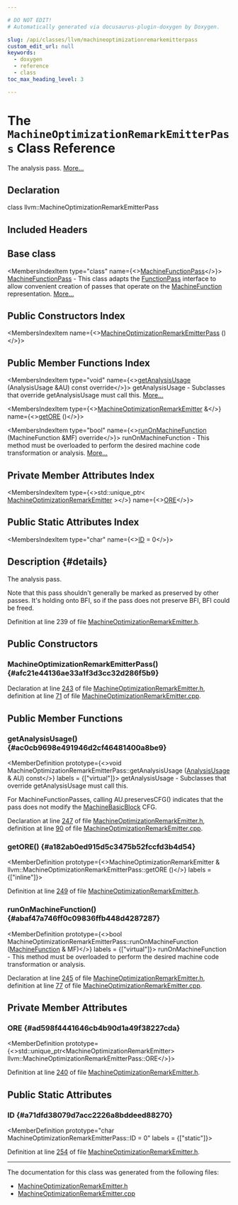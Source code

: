 ```yaml
---

# DO NOT EDIT!
# Automatically generated via docusaurus-plugin-doxygen by Doxygen.

slug: /api/classes/llvm/machineoptimizationremarkemitterpass
custom_edit_url: null
keywords:
  - doxygen
  - reference
  - class
toc_max_heading_level: 3

---
```





# The `MachineOptimizationRemarkEmitterPass` Class Reference

<DoxygenPage pluginConfig={pluginConfig}>

The analysis pass. <a href="#details">More...</a>

## Declaration

<CodeBlock>class llvm::MachineOptimizationRemarkEmitterPass</CodeBlock>

## Included Headers

<IncludesList>
<IncludesListItem
  filePath="llvm/CodeGen/MachineOptimizationRemarkEmitter.h"
  permalink="/docs/api/files/include/include/llvm/include/llvm/codegen/machineoptimizationremarkemitter-h"
  isLocal="true" />
</IncludesList>

## Base class

<MembersIndex>

<MembersIndexItem
  type="class"
  name={<><a href="/docs/api/classes/llvm/machinefunctionpass">MachineFunctionPass</a></>}>
<a href="/docs/api/classes/llvm/machinefunctionpass">MachineFunctionPass</a> - This class adapts the <a href="/docs/api/classes/llvm/functionpass">FunctionPass</a> interface to allow convenient creation of passes that operate on the <a href="/docs/api/classes/llvm/machinefunction">MachineFunction</a> representation. <a href="/docs/api/classes/llvm/machinefunctionpass/#details">More...</a>
</MembersIndexItem>

</MembersIndex>

## Public Constructors Index

<MembersIndex>

<MembersIndexItem
  name={<><a href="#afc21e44136ae33a1f3d3cc32d286f5b9">MachineOptimizationRemarkEmitterPass</a> ()</>}>
</MembersIndexItem>

</MembersIndex>

## Public Member Functions Index

<MembersIndex>

<MembersIndexItem
  type="void"
  name={<><a href="#ac0cb9698e491946d2cf46481400a8be9">getAnalysisUsage</a> (AnalysisUsage &amp;AU) const override</>}>
getAnalysisUsage - Subclasses that override getAnalysisUsage must call this. <a href="#ac0cb9698e491946d2cf46481400a8be9">More...</a>
</MembersIndexItem>

<MembersIndexItem
  type={<><a href="/docs/api/classes/llvm/machineoptimizationremarkemitter">MachineOptimizationRemarkEmitter</a> &amp;</>}
  name={<><a href="#a182ab0ed915d5c3475b52fccfd3b4d54">getORE</a> ()</>}>
</MembersIndexItem>

<MembersIndexItem
  type="bool"
  name={<><a href="#abaf47a746ff0c09836ffb448d4287287">runOnMachineFunction</a> (MachineFunction &amp;MF) override</>}>
runOnMachineFunction - This method must be overloaded to perform the desired machine code transformation or analysis. <a href="#abaf47a746ff0c09836ffb448d4287287">More...</a>
</MembersIndexItem>

</MembersIndex>

## Private Member Attributes Index

<MembersIndex>

<MembersIndexItem
  type={<>std::unique&#95;ptr&lt; <a href="/docs/api/classes/llvm/machineoptimizationremarkemitter">MachineOptimizationRemarkEmitter</a> &gt;</>}
  name={<><a href="#ad598f4441646cb4b90d1a49f38227cda">ORE</a></>}>
</MembersIndexItem>

</MembersIndex>

## Public Static Attributes Index

<MembersIndex>

<MembersIndexItem
  type="char"
  name={<><a href="#a71dfd38079d7acc2226a8bddeed88270">ID</a> = 0</>}>
</MembersIndexItem>

</MembersIndex>

## Description {#details}

The analysis pass.

Note that this pass shouldn&#39;t generally be marked as preserved by other passes. It&#39;s holding onto BFI, so if the pass does not preserve BFI, BFI could be freed.

Definition at line 239 of file <a href="/docs/api/files/include/include/llvm/include/llvm/codegen/machineoptimizationremarkemitter-h">MachineOptimizationRemarkEmitter.h</a>.

<SectionDefinition>

## Public Constructors

### MachineOptimizationRemarkEmitterPass() {#afc21e44136ae33a1f3d3cc32d286f5b9}

<MemberDefinition
  prototype="MachineOptimizationRemarkEmitterPass::MachineOptimizationRemarkEmitterPass ()">

Declaration at line <a href="/docs/api/files/include/include/llvm/include/llvm/codegen/machineoptimizationremarkemitter-h/#l00243">243</a> of file <a href="/docs/api/files/include/include/llvm/include/llvm/codegen/machineoptimizationremarkemitter-h">MachineOptimizationRemarkEmitter.h</a>, definition at line <a href="/docs/api/files/lib/lib/codegen/machineoptimizationremarkemitter-cpp/#l00071">71</a> of file <a href="/docs/api/files/lib/lib/codegen/machineoptimizationremarkemitter-cpp">MachineOptimizationRemarkEmitter.cpp</a>.
</MemberDefinition>

</SectionDefinition>

<SectionDefinition>

## Public Member Functions

### getAnalysisUsage() {#ac0cb9698e491946d2cf46481400a8be9}

<MemberDefinition
  prototype={<>void MachineOptimizationRemarkEmitterPass::getAnalysisUsage (<a href="/docs/api/classes/llvm/analysisusage">AnalysisUsage</a> &amp; AU) const</>}
  labels = {["virtual"]}>
getAnalysisUsage - Subclasses that override getAnalysisUsage must call this.

For MachineFunctionPasses, calling AU.preservesCFG() indicates that the pass does not modify the <a href="/docs/api/classes/llvm/machinebasicblock">MachineBasicBlock</a> CFG.

Declaration at line <a href="/docs/api/files/include/include/llvm/include/llvm/codegen/machineoptimizationremarkemitter-h/#l00247">247</a> of file <a href="/docs/api/files/include/include/llvm/include/llvm/codegen/machineoptimizationremarkemitter-h">MachineOptimizationRemarkEmitter.h</a>, definition at line <a href="/docs/api/files/lib/lib/codegen/machineoptimizationremarkemitter-cpp/#l00090">90</a> of file <a href="/docs/api/files/lib/lib/codegen/machineoptimizationremarkemitter-cpp">MachineOptimizationRemarkEmitter.cpp</a>.
</MemberDefinition>

### getORE() {#a182ab0ed915d5c3475b52fccfd3b4d54}

<MemberDefinition
  prototype={<>MachineOptimizationRemarkEmitter &amp; llvm::MachineOptimizationRemarkEmitterPass::getORE ()</>}
  labels = {["inline"]}>

Definition at line <a href="/docs/api/files/include/include/llvm/include/llvm/codegen/machineoptimizationremarkemitter-h/#l00249">249</a> of file <a href="/docs/api/files/include/include/llvm/include/llvm/codegen/machineoptimizationremarkemitter-h">MachineOptimizationRemarkEmitter.h</a>.
</MemberDefinition>

### runOnMachineFunction() {#abaf47a746ff0c09836ffb448d4287287}

<MemberDefinition
  prototype={<>bool MachineOptimizationRemarkEmitterPass::runOnMachineFunction (<a href="/docs/api/classes/llvm/machinefunction">MachineFunction</a> &amp; MF)</>}
  labels = {["virtual"]}>
runOnMachineFunction - This method must be overloaded to perform the desired machine code transformation or analysis.

Declaration at line <a href="/docs/api/files/include/include/llvm/include/llvm/codegen/machineoptimizationremarkemitter-h/#l00245">245</a> of file <a href="/docs/api/files/include/include/llvm/include/llvm/codegen/machineoptimizationremarkemitter-h">MachineOptimizationRemarkEmitter.h</a>, definition at line <a href="/docs/api/files/lib/lib/codegen/machineoptimizationremarkemitter-cpp/#l00077">77</a> of file <a href="/docs/api/files/lib/lib/codegen/machineoptimizationremarkemitter-cpp">MachineOptimizationRemarkEmitter.cpp</a>.
</MemberDefinition>

</SectionDefinition>

<SectionDefinition>

## Private Member Attributes

### ORE {#ad598f4441646cb4b90d1a49f38227cda}

<MemberDefinition
  prototype={<>std::unique&#95;ptr&lt;MachineOptimizationRemarkEmitter&gt; llvm::MachineOptimizationRemarkEmitterPass::ORE</>}>

Definition at line <a href="/docs/api/files/include/include/llvm/include/llvm/codegen/machineoptimizationremarkemitter-h/#l00240">240</a> of file <a href="/docs/api/files/include/include/llvm/include/llvm/codegen/machineoptimizationremarkemitter-h">MachineOptimizationRemarkEmitter.h</a>.
</MemberDefinition>

</SectionDefinition>

<SectionDefinition>

## Public Static Attributes

### ID {#a71dfd38079d7acc2226a8bddeed88270}

<MemberDefinition
  prototype="char MachineOptimizationRemarkEmitterPass::ID = 0"
  labels = {["static"]}>

Definition at line <a href="/docs/api/files/include/include/llvm/include/llvm/codegen/machineoptimizationremarkemitter-h/#l00254">254</a> of file <a href="/docs/api/files/include/include/llvm/include/llvm/codegen/machineoptimizationremarkemitter-h">MachineOptimizationRemarkEmitter.h</a>.
</MemberDefinition>

</SectionDefinition>

<hr/>

The documentation for this class was generated from the following files:

<ul>
<li><a href="/docs/api/files/include/include/llvm/include/llvm/codegen/machineoptimizationremarkemitter-h">MachineOptimizationRemarkEmitter.h</a></li>
<li><a href="/docs/api/files/lib/lib/codegen/machineoptimizationremarkemitter-cpp">MachineOptimizationRemarkEmitter.cpp</a></li>
</ul>

</DoxygenPage>
